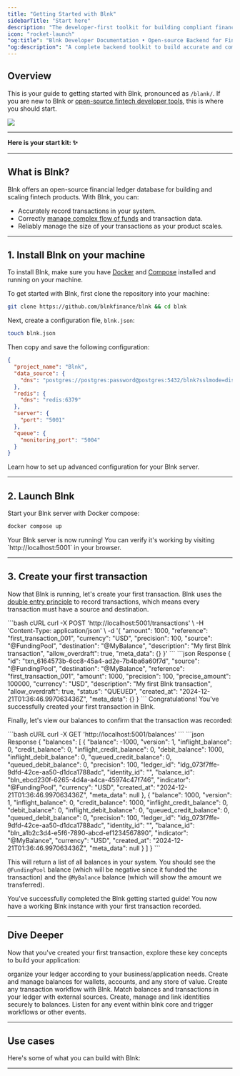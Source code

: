 ```yaml
---
title: "Getting Started with Blnk"
sidebarTitle: "Start here"
description: "The developer-first toolkit for building compliant financial products."
icon: "rocket-launch"
"og:title": "Blnk Developer Documentation • Open-source Backend for Financial Products"
"og:description": "A complete backend toolkit to build accurate and compliant financial products."
---
```



## Overview

This is your guide to getting started with Blnk, pronounced as `/blank/`. If you are new to Blnk or [open-source fintech developer tools](https://blnkfinance.com), this is where you should start.

![](/images/docs-banner.png)

---

**Here is your start kit: ✨**

<CardGroup>
  <Card title="1. Install Blnk" href="#1-install-blnk-on-your-machine" iconType="duotone" icon="download"></Card>
  <Card title="2. Launch Blnk" href="#2-launch-blnk" iconType="duotone" icon="rocket-launch"></Card>
  <Card title="3. Create your first transaction" href="#3-create-your-first-transaction" iconType="duotone" icon="messages-dollar"></Card>
</CardGroup>

---

## What is Blnk?

Blnk offers an open-source financial ledger database for building and scaling fintech products. With Blnk, you can:

- Accurately record transactions in your system.
- Correctly [manage complex flow of funds](/ledgers/money-movement-map) and transaction data.
- Reliably manage the size of your transactions as your product scales.

---

## 1. Install Blnk on your machine

To install Blnk, make sure you have [Docker](https://www.docker.com/) and [Compose](https://docs.docker.com/compose/) installed and running on your machine.

To get started with Blnk, first clone the repository into your machine:

```bash bash
git clone https://github.com/blnkfinance/blnk && cd blnk
```

Next, create a configuration file, `blnk.json`:

```bash bash
touch blnk.json
```

Then copy and save the following configuration:

```json blnk.json
{
  "project_name": "Blnk",
  "data_source": {
    "dns": "postgres://postgres:password@postgres:5432/blnk?sslmode=disable"
  },
  "redis": {
    "dns": "redis:6379"
  },
  "server": {
    "port": "5001"
  },
  "queue": {
    "monitoring_port": "5004"
  }
}
```

<Card title="Advanced Blnk configuration" iconType="duotone" icon="gear" href="/advanced/configuration">
  Learn how to set up advanced configuration for your Blnk server.
</Card>

---

## 2. Launch Blnk

Start your Blnk server with Docker compose:

```bash bash
docker compose up
```

<Check>
Your Blnk server is now running! You can verify it's working by visiting `http://localhost:5001` in your browser.
</Check>

---

## 3. Create your first transaction

Now that Blnk is running, let's create your first transaction. Blnk uses the [double entry principle](/guides/double-entry) to record transactions, which means every transaction must have a source and destination.

<CodeGroup>
```bash cURL
curl -X POST 'http://localhost:5001/transactions' \
  -H 'Content-Type: application/json' \
  -d '{
    "amount": 1000,
    "reference": "first_transaction_001",
    "currency": "USD",
    "precision": 100,
    "source": "@FundingPool",
    "destination": "@MyBalance",
    "description": "My first Blnk transaction",
    "allow_overdraft": true,
    "meta_data": {}
  }'
```
```json Response
{
  "id": "txn_6164573b-6cc8-45a4-ad2e-7b4ba6a60f7d",
  "source": "@FundingPool",
  "destination": "@MyBalance",
  "reference": "first_transaction_001",
  "amount": 1000,
  "precision": 100,
  "precise_amount": 100000,
  "currency": "USD",
  "description": "My first Blnk transaction",
  "allow_overdraft": true,
  "status": "QUEUED",
  "created_at": "2024-12-21T01:36:46.997063436Z",
  "meta_data": {}
}
```
</CodeGroup>

<Check>
Congratulations! You've successfully created your first transaction in Blnk.
</Check>

Finally, let's view our balances to confirm that the transaction was recorded:

<CodeGroup>
```bash cURL
curl -X GET 'http://localhost:5001/balances'
```
```json Response
{
  "balances": [
    {
      "balance": -1000,
      "version": 1,
      "inflight_balance": 0,
      "credit_balance": 0,
      "inflight_credit_balance": 0,
      "debit_balance": 1000,
      "inflight_debit_balance": 0,
      "queued_credit_balance": 0,
      "queued_debit_balance": 0,
      "precision": 100,
      "ledger_id": "ldg_073f7ffe-9dfd-42ce-aa50-d1dca1788adc",
      "identity_id": "",
      "balance_id": "bln_ebcd230f-6265-4d4a-a4ca-45974c47f746",
      "indicator": "@FundingPool",
      "currency": "USD",
      "created_at": "2024-12-21T01:36:46.997063436Z",
      "meta_data": null
    },
    {
      "balance": 1000,
      "version": 1,
      "inflight_balance": 0,
      "credit_balance": 1000,
      "inflight_credit_balance": 0,
      "debit_balance": 0,
      "inflight_debit_balance": 0,
      "queued_credit_balance": 0,
      "queued_debit_balance": 0,
      "precision": 100,
      "ledger_id": "ldg_073f7ffe-9dfd-42ce-aa50-d1dca1788adc",
      "identity_id": "",
      "balance_id": "bln_a1b2c3d4-e5f6-7890-abcd-ef1234567890",
      "indicator": "@MyBalance",
      "currency": "USD",
      "created_at": "2024-12-21T01:36:46.997063436Z",
      "meta_data": null
    }
  ]
}
```
</CodeGroup>

This will return a list of all balances in your system. You should see the `@FundingPool` balance (which will be negative since it funded the transaction) and the `@MyBalance` balance (which will show the amount we transferred).

<Check>
You've successfully completed the Blnk getting started guide! You now have a working Blnk instance with your first transaction recorded.
</Check>

---

## Dive Deeper

Now that you've created your first transaction, explore these key concepts to build your application:

<CardGroup cols={2}>
  <Card title="Ledgers" icon="book" href="/ledgers/introduction">
    organize your ledger according to your business/application needs.
  </Card>
  
  <Card title="Balances" icon="wallet" href="/balances/introduction">
    Create and manage balances for wallets, accounts, and any store of value.
  </Card>
  
  <Card title="Transactions" icon="messages-dollar" href="/transactions/introduction">
    Create any transaction workflow with Blnk.
  </Card>
  
  <Card title="Reconciliations" icon="object-union" href="/reconciliations/overview">
    Match balances and transactions in your ledger with external sources.
  </Card>
  
  <Card title="Identities" icon="user" href="/identities/introduction">
    Create, manage and link identities securely to balances.
  </Card>
  
  <Card title="Hooks" icon="link" href="/hooks/overview">
    Listen for any event within blnk core and trigger workflows or other events.
  </Card>
</CardGroup>

---

## Use cases

Here's some of what you can build with Blnk:

<CardGroup>
  <Card title="Wallet management" iconType="duotone" icon="wallet" href="/tutorials/quick-start/wallet-management"></Card>
  <Card title="Deposits and payouts" iconType="duotone" icon="right-left" href="/tutorials/quick-start/deposit-and-withdrawal"></Card>
  <Card title="Crypto order exchange" iconType="duotone" icon="arrow-down-arrow-up" href="/tutorials/crypto/order-exchange"></Card>
  <Card title="Virtual card issuance" iconType="duotone" icon="credit-card" href="/tutorials/payments/card-payments"></Card>
  <Card title="Savings application" iconType="duotone" icon="piggy-bank" href="/tutorials/quick-start/savings-application"></Card>
  <Card title="Escrow application" iconType="duotone" icon="timer" href="/tutorials/quick-start/escrow-payments"></Card>
</CardGroup>

---

<NeedHelp />